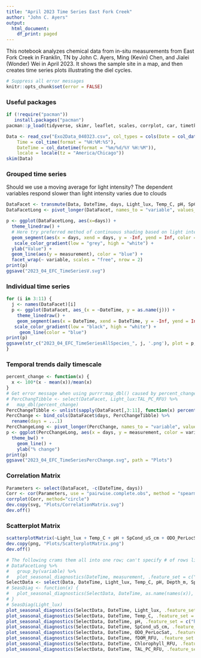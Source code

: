 ```yaml
---
title: "April 2023 Time Series East Fork Creek"
author: "John C. Ayers"
output:
  html_document:
    df_print: paged
---
```

This notebook analyzes chemical data from in-situ measurements from East Fork Creek in Franklin, TN by John C. Ayers, Ming (Kevin) Chen, and Jialei (Wonder) Wei in April 2023. It shows the sample site in a map, and then creates time series plots illustrating the diel cycles. 

```r
# Suppress all error messages
knitr::opts_chunk$set(error = FALSE)
```

### Useful packages

```r
if (!require("pacman"))
   install.packages("pacman")
pacman::p_load(tidyverse, skimr, leaflet, scales, corrplot, car, timetk, svglite)

```

```r
Data <- read_csv("Exo2Data_040323.csv", col_types = cols(Date = col_date(format = "%m/%d/%Y"), 
    Time = col_time(format = "%H:%M:%S"), 
    DateTime = col_datetime(format = "%m/%d/%Y %H:%M")), 
    locale = locale(tz = "America/Chicago"))
skim(Data)

```

### Grouped time series

Should we use a moving average for light intensity? The dependent variables respond slower than light intensity varies due to clouds

```r
DataFacet <- transmute(Data, DateTime, days, Light_lux, Temp_C, pH, SpCond_uS_cm, ODO_PerLocSat, fDOM_RFU, Chlorophyll_RFU, TAL_PC_RFU, Turbidity_FNU)
DataFacetLong <- pivot_longer(DataFacet, names_to = "variable", values_to = "measurement", Temp_C:Turbidity_FNU)

p <- ggplot(DataFacetLong, aes(x=days)) +
  theme_linedraw() +
  # Here try preferred method of continuous shading based on light intensity 
  geom_segment(aes(x = days, xend = days, y = -Inf, yend = Inf, color = log(Light_lux))) +
   scale_color_gradient(low = "grey", high = "white") +
  ylab("Value") +
  geom_line(aes(y = measurement), color = "blue") +
  facet_wrap(~ variable, scales = "free", nrow = 2)
print(p)
ggsave("2023_04_EFC_TimeSeriesV.svg")

```

### Individual time series

```r
for (i in 3:11) {
  j <- names(DataFacet)[i]
  p <- ggplot(DataFacet, aes_(x = ~DateTime, y = as.name(j))) +
    theme_linedraw() +
    geom_segment(aes(x = DateTime, xend = DateTime, y = -Inf, yend = Inf, color = log(Light_lux)), alpha = 0.5) +
   scale_color_gradient(low = "black", high = "white") +
     geom_line(color = "blue")
print(p)
ggsave(str_c("2023_04_EFC_TimeSeriesAllSpecies_", j, '.png'), plot = p, path = "Plots")
}
```


### Temporal trends daily timescale

```r
percent_change <- function(x) {
  x <- 100*(x - mean(x))/mean(x)
}
# Get error message when using purrr:map_dbl() caused by percent_change function
# PercChangTibble <- select(DataFacet, Light_lux:TAL_PC_RFU) %>%
#   map_dbl(percent_change)
PercChangeTibble <- unlist(sapply(DataFacet[,3:11], function(x) percent_change(x)))
PercChange <- bind_cols(DataFacet$days, PercChangeTibble) %>%
  rename(days = ...1)
PercChangeLong <- pivot_longer(PercChange, names_to = "variable", values_to = "measurement", Light_lux:TAL_PC_RFU)
p <- ggplot(PercChangeLong, aes(x = days, y = measurement, color = variable)) +
  theme_bw() +
    geom_line() +
    ylab("% change")
print(p)
ggsave("2023_04_EFC_TimeSeriesPercChange.svg", path = "Plots")

```

### Correlation Matrix

```r
Parameters <- select(DataFacet, -c(DateTime, days))
Corr <- cor(Parameters, use = "pairwise.complete.obs", method = "spearman")
corrplot(Corr, method="circle")
dev.copy(svg, "Plots/CorrelationMatrix.svg")
dev.off()

```

### Scatterplot Matrix

```r

scatterplotMatrix(~Light_lux + Temp_C + pH + SpCond_uS_cm + ODO_PerLocSat + fDOM_RFU + TAL_PC_RFU, data = Parameters)
dev.copy(png, "Plots/ScatterplotMatrix.png")
dev.off()

```

```r

# The following crams them all into one row; can't specify # of rows like facet_wrap
# DataFacetLong %>%
#   group_by(variable) %>%
#   plot_seasonal_diagnostics(DateTime, measurement, .feature_set = c("hour"), .interactive = FALSE, nrow = 3)
SelectData <- select(Data, DateTime, Light_lux, Temp_C, pH, Depth_m, SpCond_uS_cm, ODO_PerLocSat, fDOM_RFU, Chlorophyll_RFU, TAL_PC_RFU)
# SeasDiag <- function(x) {
#   plot_seasonal_diagnostics(SelectData, DateTime, as.name(names(x)), .feature_set = c("hour"), .interactive = TRUE, .title = names(x))
# }
# SeasDiag(Light_lux)
plot_seasonal_diagnostics(SelectData, DateTime, Light_lux, .feature_set = c("hour"), .interactive = TRUE, .title = "Light (lux)")
plot_seasonal_diagnostics(SelectData, DateTime, Temp_C, .feature_set = c("hour"), .interactive = TRUE, .title = "Temperature (°C)")
plot_seasonal_diagnostics(SelectData, DateTime, pH, .feature_set = c("hour"), .interactive = TRUE, .title = "pH")
plot_seasonal_diagnostics(SelectData, DateTime, SpCond_uS_cm, .feature_set = c("hour"), .interactive = TRUE, .title = "Specific Conductivity (μS/cm)")
plot_seasonal_diagnostics(SelectData, DateTime, ODO_PerLocSat, .feature_set = c("hour"), .interactive = TRUE, .title = "Dissolved Oxygen (% saturation)")
plot_seasonal_diagnostics(SelectData, DateTime, fDOM_RFU, .feature_set = c("hour"), .interactive = TRUE, .title = "Dissolved organic matter (RFU)")
plot_seasonal_diagnostics(SelectData, DateTime, Chlorophyll_RFU, .feature_set = c("hour"), .interactive = TRUE, .title = "Chlorophyll (RFU)")
plot_seasonal_diagnostics(SelectData, DateTime, TAL_PC_RFU, .feature_set = c("hour"), .interactive = TRUE, .title = "Total Algae (RFU)")

```

